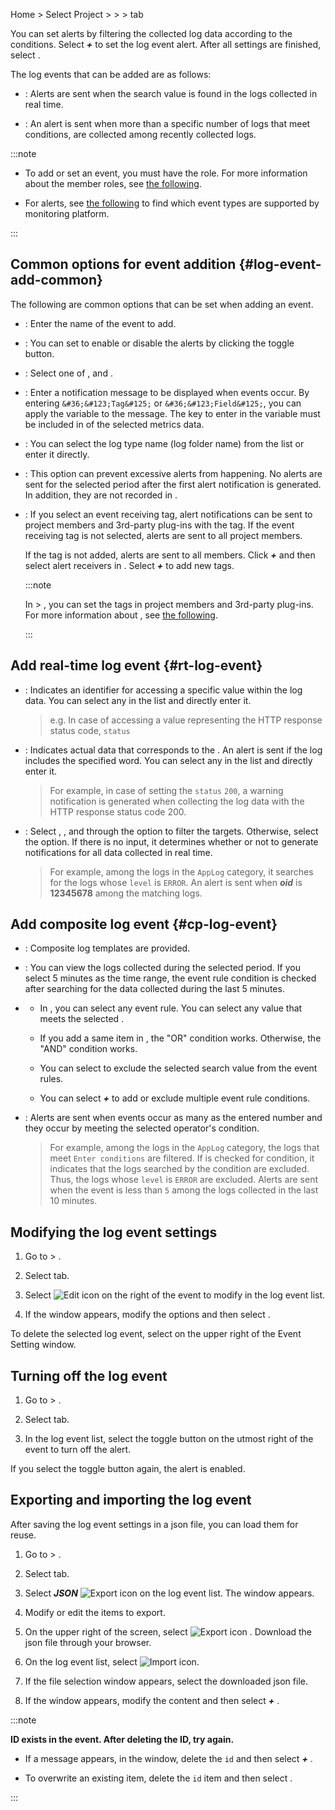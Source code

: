Home > Select Project > <Cmdname sid="side_event" className="uitext" /> > <Cmdname sid="side_eventSetting" className="uitext" /> > <Cmdname sid="log" className="uitext" /> tab

You can set alerts by filtering the collected log data according to the conditions. Select **_+_** <Cmdname sid="add_notification" className="uitext" /> to set the log event alert. After all settings are finished, select <Cmdname sid="save" className="uitext" />.

<Xclude product='postgresql,mysql'>

<ImgLang img='log-alert-config.png' desc='Log notification setting' />

</Xclude>

<InDoc product='postgresql,mysql'>

<ImgLang img='db-log-alert-config.png' desc='Log notification setting' />

</InDoc>

The log events that can be added are as follows:

- <Cmdname sid="realtime_log_event" className="uitext" />: Alerts are sent when the search value is found in the logs collected in real time.

- <Cmdname sid="composite_log_event" className="uitext" />: An alert is sent when more than a specific number of logs that meet conditions, are collected among recently collected logs.

:::note

- To add or set an event, you must have the <Cmdname sid="sms_alert_settings" className="b600" /> role. For more information about the member roles, see [the following](../project/project-structure#project-auth).

- For alerts, see [the following](../support-env#support-notice) to find which event types are supported by monitoring platform.

:::

## Common options for event addition {#log-event-add-common}

The following are common options that can be set when adding an event.

- <Cmdname sid="event_title" className="uitext" />: Enter the name of the event to add.

- <Cmdname sid="enable_events" className="uitext" />: You can set to enable or disable the alerts by clicking the toggle button.

- <Cmdname sid="level" className="uitext" />: Select one of <Cmdname sid="fatal" className="vslow" />, <Cmdname sid="warning" className="slow" /> and <Cmdname sid="info" className="info" />.

- <Cmdname sid="message" className="uitext" />: Enter a notification message to be displayed when events occur. By entering `&#36;&#123;Tag&#125;` or `&#36;&#123;Field&#125;`, you can apply the variable to the message. The key to enter in the variable must be included in <Cmdname sid="category" className="uitext" /> of the selected metrics data.

- <Cmdname sid="category" className="uitext" />: You can select the log type name (log folder name) from the list or enter it directly.

- <Cmdname sid="skiptime" className="uitext" />: This option can prevent excessive alerts from happening. No alerts are sent for the selected period after the first alert notification is generated. In addition, they are not recorded in <Cmdname sid="side_eventHistory" className="uitext" />.

- <Cmdname sid="event_tag" className="uitext" />: If you select an event receiving tag, alert notifications can be sent to project members and 3rd-party plug-ins with the tag. If the event receiving tag is not selected, alerts are sent to all project members.

  If the tag is not added, alerts are sent to all members. Click **_+_** <Cmdname sid="add_tag" className="uitext" /> and then select alert receivers in <Cmdname sid="event_tag_list" className="uitext" />. Select **_+_** <Cmdname sid="create_new_eventtag" className="uitext" /> to add new tags.

  :::note

  In <Cmdname sid="side_event" className="uitext" /> &gt; <Cmdname sid="side_eventNoti" className="uitext" />, you can set the tags in project members and 3rd-party plug-ins. For more information about <Cmdname sid="side_eventNoti" className="uitext" />, see [the following](set-receive-event).

  :::

## Add real-time log event {#rt-log-event}

<ImgLang img='log-alert-rt.png' desc='실시간 로그 이벤트 추가 sc' />

- <Cmdname sid="ITM06429" className="uitext" />: Indicates an identifier for accessing a specific value within the log data. You can select any in the list and directly enter it.

  > e.g. In case of accessing a value representing the HTTP response status code, <Cmdname sid="ITM06429" className="uitext" /> `status`

- <Cmdname sid="ITM06430" className="uitext" />: Indicates actual data that corresponds to the <Cmdname sid="ITM06429" className="uitext" />. An alert is sent if the log includes the specified word. You can select any in the list and directly enter it.

  > For example, in case of setting the <Cmdname sid="ITM06429" className="uitext" /> `status` <Cmdname sid="ITM06430" className="uitext" /> `200`, a warning notification is generated when collecting the log data with the HTTP response status code 200.

- <Cmdname sid="alert_object_filtering" className="uitext" />: Select <Cmdname sid="ITM06429" className="uitext" />, <Cmdname sid="operator" className="uitext" />, and <Cmdname sid="ITM06430" className="uitext" /> through the <Cmdname sid="metrics_rule_select" className="uitext" /> option to filter the targets. Otherwise, select the <Cmdname sid="metrics_rule_direct" className="uitext" /> option. If there is no input, it determines whether or not to generate notifications for all data collected in real time.

  > For example, among the logs in the `AppLog` category, it searches for the logs whose `level` is `ERROR`. An alert is sent when **_oid_** is **12345678** among the matching logs.

## Add composite log event {#cp-log-event}

<ImgLang img='log-alert-cp.png' desc='복합 로그 이벤트 추가 sc' />

- <Cmdname sid="template" className="uitext" />: Composite log templates are provided.

- <Cmdname sid="data_time_range" className="uitext" />: You can view the logs collected during the selected period. If you select 5 minutes as the time range, the event rule condition is checked after searching for the data collected during the last 5 minutes.

- <Cmdname sid="ITM06654" className="uitext" />

  - In <Cmdname sid="ITM06429" className="uitext" />, you can select any event rule. You can select any value that meets the selected <Cmdname sid="ITM06429" className="uitext" />.

  - If you add a same item in <Cmdname sid="ITM06429" className="uitext" />, the "OR" condition works. Otherwise, the "AND" condition works.

  - You can select <Cmdname sid="exclude" className="uitext" /> to exclude the selected search value from the event rules.

  - You can select **_+_** <Cmdname sid="add" className="uitext" /> to add or exclude multiple event rule conditions.  

- <Cmdname sid="alert_rule" className="uitext" />: Alerts are sent when events occur as many as the entered number and they occur by meeting the selected operator's condition.

  > For example, among the logs in the `AppLog` category, the logs that meet `Enter conditions` are filtered. If <Cmdname sid="exclude" className="uitext" /> is checked for condition, it indicates that the logs searched by the condition are excluded. Thus, the logs whose `level` is `ERROR` are excluded. Alerts are sent when the event is less than `5` among the logs collected in the last 10 minutes.

## Modifying the log event settings

1. Go to <Cmdname sid="side_event" className="uitext" /> &gt; <Cmdname sid="side_eventSetting" className="uitext" />.

2. Select <Cmdname sid="log" className="uitext" /> tab.

3. Select ![Edit icon](/img/ico-edit.svg) on the right of the event to modify in the log event list.

4. If the <Cmdname sid="event_setting" className="uitext" /> window appears, modify the options and then select <Cmdname sid="save" className="uitext" />.

To delete the selected log event, select <Cmdname sid="delete" className="uitext" /> on the upper right of the Event Setting window.

## Turning off the log event

1. Go to <Cmdname sid="side_event" className="uitext" /> &gt; <Cmdname sid="side_eventSetting" className="uitext" />.

2. Select <Cmdname sid="log" className="uitext" /> tab.

3. In the log event list, select the toggle button on the utmost right of the event to turn off the alert.

If you select the toggle button again, the alert is enabled.

## Exporting and importing the log event

After saving the log event settings in a json file, you can load them for reuse.

1. Go to <Cmdname sid="side_event" className="uitext" /> &gt; <Cmdname sid="side_eventSetting" className="uitext" />.

2. Select <Cmdname sid="log" className="uitext" /> tab.

3. Select **_JSON_** ![Export icon](/img/ico-export.svg) on the log event list. The <Cmdname sid="export_json" className="uitext" /> window appears.

4. Modify or edit the items to export.

5. On the upper right of the screen, select ![Export icon](/img/ico-export.svg) <Cmdname sid="export" className="uitext" />. Download the json file through your browser.

6. On the log event list, select ![Import icon](/img/ico-import.svg).

7. If the file selection window appears, select the downloaded json file.

8. If the <Cmdname sid="import_json" className="uitext" /> window appears, modify the content and then select ***+*** <Cmdname sid="add_to_list" className="uitext" />.

:::note 

**ID exists in the event. After deleting the ID, try again.**

- If a message appears, in the <Cmdname sid="import_json" className="uitext" /> window, delete the `id` and then select **_+_** <Cmdname sid="add_to_list" className="uitext" />.

- To overwrite an existing item, delete the `id` item and then select <Cmdname sid="overwrite" className="uitext" />.

:::
